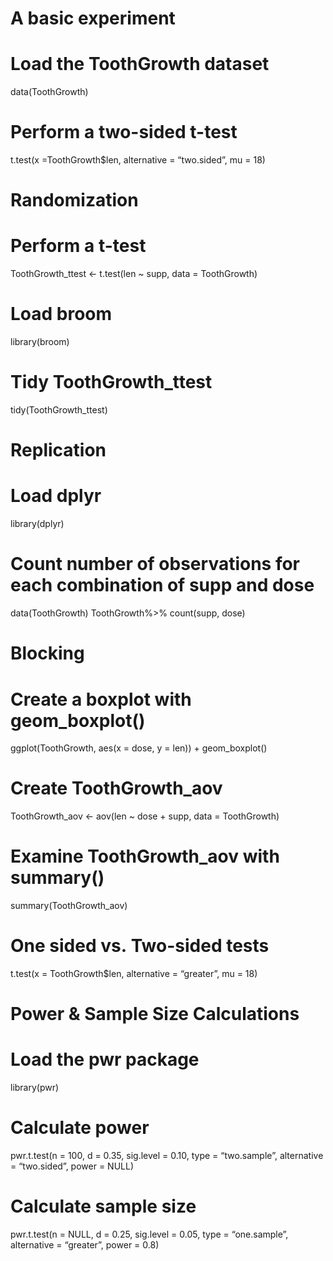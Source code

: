 # A basic experiment

# Load the ToothGrowth dataset
data(ToothGrowth)

# Perform a two-sided t-test
t.test(x =ToothGrowth$len, alternative = "two.sided", mu = 18)

# Randomization

# Perform a t-test
ToothGrowth_ttest <- t.test(len ~ supp, data = ToothGrowth)

# Load broom
library(broom)

# Tidy ToothGrowth_ttest
tidy(ToothGrowth_ttest)

# Replication

# Load dplyr
library(dplyr)

# Count number of observations for each combination of supp and dose
data(ToothGrowth) 
ToothGrowth%>% 
    count(supp, dose) 
 
# Blocking
# Create a boxplot with geom_boxplot()
ggplot(ToothGrowth, aes(x = dose, y = len)) + 
    geom_boxplot()

# Create ToothGrowth_aov
ToothGrowth_aov <- aov(len ~ dose + supp, data = ToothGrowth)

# Examine ToothGrowth_aov with summary()
summary(ToothGrowth_aov)

# One sided vs. Two-sided tests
t.test(x = ToothGrowth$len,
         alternative = "greater",
         mu = 18)
         
# Power & Sample Size Calculations

# Load the pwr package
library(pwr)

# Calculate power
pwr.t.test(n = 100, 
             d = 0.35,
             sig.level = 0.10,
             type = "two.sample", 
             alternative = "two.sided",
             power = NULL)
             
# Calculate sample size
pwr.t.test(n = NULL,
           d = 0.25, 
           sig.level = 0.05, 
           type = "one.sample", 
           alternative = "greater", 
           power = 0.8)
           
           
   
   
   
   
